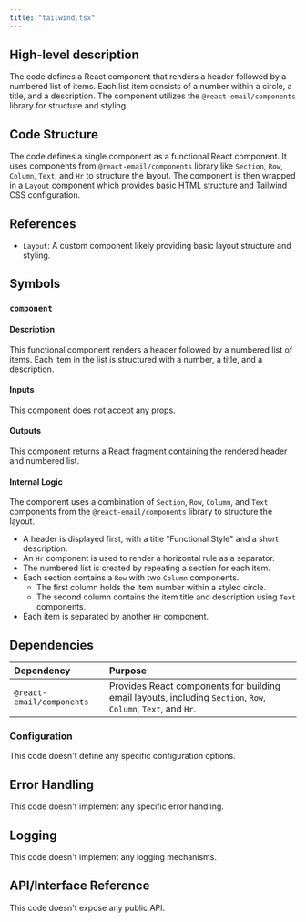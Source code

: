 ```yaml
---
title: "tailwind.tsx"
---
```


## High-level description
The code defines a React component that renders a header followed by a numbered list of items. Each list item consists of a number within a circle, a title, and a description. The component utilizes the `@react-email/components` library for structure and styling.

## Code Structure
The code defines a single component as a functional React component. It uses components from `@react-email/components` library like `Section`, `Row`, `Column`, `Text`, and `Hr` to structure the layout. The component is then wrapped in a `Layout` component which provides basic HTML structure and Tailwind CSS configuration.

## References
- `Layout`: A custom component likely providing basic layout structure and styling.

## Symbols

### `component`
#### Description
This functional component renders a header followed by a numbered list of items. Each item in the list is structured with a number, a title, and a description.

#### Inputs
This component does not accept any props.

#### Outputs
This component returns a React fragment containing the rendered header and numbered list.

#### Internal Logic
The component uses a combination of `Section`, `Row`, `Column`, and `Text` components from the `@react-email/components` library to structure the layout. 

- A header is displayed first, with a title "Functional Style" and a short description.
- An `Hr` component is used to render a horizontal rule as a separator.
- The numbered list is created by repeating a section for each item. 
- Each section contains a `Row` with two `Column` components. 
    - The first column holds the item number within a styled circle.
    - The second column contains the item title and description using `Text` components.
- Each item is separated by another `Hr` component.

## Dependencies
| Dependency | Purpose |
|:-----------|:--------|
| `@react-email/components` | Provides React components for building email layouts, including `Section`, `Row`, `Column`, `Text`, and `Hr`. |

### Configuration
This code doesn't define any specific configuration options.

## Error Handling
This code doesn't implement any specific error handling.

## Logging
This code doesn't implement any logging mechanisms.

## API/Interface Reference
This code doesn't expose any public API.
